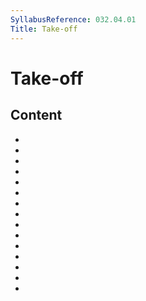 ```yaml
---
SyllabusReference: 032.04.01
Title: Take-off
---
```


# Take-off

## Content

- <Link href="032.04.01.01" />
- <Link href="032.04.01.02" />
- <Link href="032.04.01.03" />
- <Link href="032.04.01.04" />
- <Link href="032.04.01.05" />
- <Link href="032.04.01.06" />
- <Link href="032.04.01.07" />
- <Link href="032.04.01.08" />
- <Link href="032.04.01.09" />
- <Link href="032.04.01.10" />
- <Link href="032.04.01.11" />
- <Link href="032.04.01.12" />
- <Link href="032.04.01.13" />
- <Link href="032.04.01.14" />
- <Link href="032.04.01.15" />
